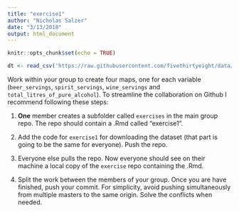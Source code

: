 ```yaml
---
title: "exercise1"
author: "Nicholas Salzer"
date: "3/13/2018"
output: html_document
---
```


```r
knitr::opts_chunk$set(echo = TRUE)
```

```r
dt <- read_csv('https://raw.githubusercontent.com/fivethirtyeight/data/master/alcohol-consumption/drinks.csv')
```

Work within your group to create four maps, one for each variable (`beer_servings`, `spirit_servings`, `wine_servings` and `total_litres_of_pure_alcohol`). To streamline the collaboration on Github I recommend following these steps:

1. **One**  member creates a subfolder called `exercises` in the main group repo. The repo should contain a .Rmd called "exercise1".

2. Add the code for `exercise1` for downloading the dataset (that part is going to be the same for everyone). Push the repo.

3. Everyone else pulls the repo. Now everyone should see on their machine a local copy of the `exercise` repo containing the .Rmd.

4. Split the work between the members of your group. Once you are have finished, push your commit. For simplicity, avoid pushing simultaneously from multiple masters to the same origin. Solve the conflicts when needed. 